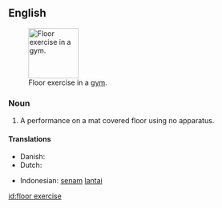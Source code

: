 ==English==
[[File:UPSTREAM FITNESS-5.jpg|thumb|100px|Floor exercise in a [[gym]].]]
===Noun===
{{en-noun|head=[[floor]] [[exercise]]}}

# {{context|gymnastics|lang=en}} A performance on a mat covered floor using no apparatus.

====Translations====
{{trans-top|gymnastics without apparatus}}
*Danish: {{t|da|gulvøvelse}}
*Dutch: {{t|nl|grondoefening}}
{{trans-mid}}
*Indonesian: [[senam]] [[lantai]]
{{trans-bottom}}
[[id:floor exercise]]